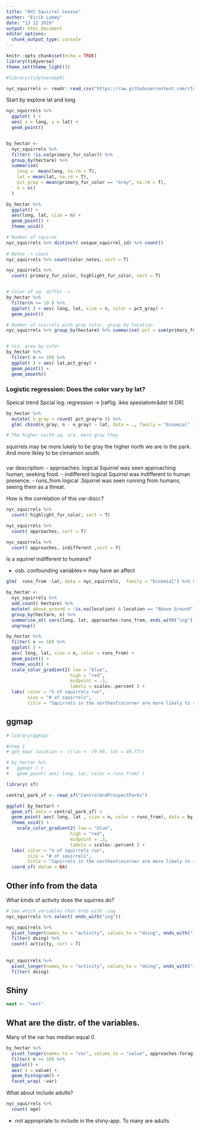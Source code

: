 ```yaml
---
title: "NYC Squirrel Census"
author: "Eirik Lamøy"
date: "13 12 2019"
output: html_document
editor_options: 
  chunk_output_type: console
---
```


```r
knitr::opts_chunk$set(echo = TRUE)
library(tidyverse)
theme_set(theme_light())
```



```r
#library(tidytuesdayR)

nyc_squirrels <- readr::read_csv("https://raw.githubusercontent.com/rfordatascience/tidytuesday/master/data/2019/2019-10-29/nyc_squirrels.csv")

```

Start by explore lat and long

```r
nyc_squirrels %>% 
  ggplot( ) +
  aes( x = long, y = lat) +
  geom_point()


by_hectar <-
  nyc_squirrels %>%
  filter( !is.na(primary_fur_color)) %>% 
  group_by(hectare) %>%
  summarise(
    long =  mean(long, na.rm = T),
    lat = mean(lat, na.rm = T),
    pct_gray = mean(primary_fur_color == "Gray", na.rm = T),
    n = n()
  )  

by_hectar %>%
  ggplot() +
  aes(long, lat, size = n) +
  geom_point() +
  theme_void()

```


```r
# Number of squires
nyc_squirrels %>% distinct( unique_squirrel_id) %>% count()
  
# Notes -> count 
nyc_squirrels %>% count(color_notes, sort = T)


```


```r
nyc_squirrels %>% 
  count( primary_fur_color, highlight_fur_color, sort = T) 


# Color of sq. differ -> 
by_hectar %>% 
  filter(n >= 10 ) %>% 
  ggplot( ) + aes( long, lat, size = n, color = pct_gray) +
  geom_point()
```



```r
# Number of suirrels with gray color, group by location
nyc_squirrels %>% group_by(hectare) %>% summarise( pct = sum(primary_fur_color == "Gray", na.rm =T)) %>% arrange(desc(pct))


# Viz. area by color
by_hectar %>% 
  filter( n >= 10) %>% 
  ggplot( ) + aes( lat,pct_gray) +
  geom_point() +
  geom_smooth()

```


### Logistic regression: Does the color vary by lat?
Speical trend
Spcial log. regression -> [røflig. ikke spesialområdet til DR]


```r

by_hectar %>% 
  mutate( n_gray = round( pct_gray*n )) %>% 
  glm( cbind(n_gray, n - n_gray) ~ lat, data = ., family = "binomial" ) %>% summary

# The higher north sq. are, more gray they 

```

squirrels may be more lukely to be gray the higher north we are in the park. And more likley to be cinnamon south.


###  
var description:
- approaches:	logical	Squirrel was seen approaching human, seeking food.
- indifferent	logical	Squirrel was indifferent to human presence.
- runs_from	logical	.Squirrel was seen running from humans, seeing them as a threat.


How is the correlation of this var-discr.?
```r

nyc_squirrels %>% 
  count( highlight_fur_color, sort = T)

nyc_squirrels %>% 
  count( approaches, sort = T)

nyc_squirrels %>% 
  count( approaches, indifferent ,sort = T)


```

Is a squirrel indifferent to humans?

- osb. confounding variables-> may have an affect 
```r
glm(  runs_from ~lat, data = nyc_squirrels,  family = "binomial") %>% summary
```


```r
by_hectar <-
  nyc_squirrels %>% 
  add_count( hectare) %>% 
  mutate( above_ground = !is.na(location) & location == "Above Ground") %>% 
  group_by(hectare, n) %>% 
  summarise_at( vars(long, lat, approaches:runs_from, ends_with("ing"), above_ground) , mean) %>%
  ungroup()

by_hectar %>% 
  filter( x >= 10) %>% 
  ggplot( ) + 
  aes( long, lat, size = n, color = runs_from) +
  geom_point() +
  theme_void() +
  scale_color_gradient2( low = "blue",
                        high = "red",
                        midpoint = .3,
                        labels = scales::percent ) +
  labs( color = "% of squirrels run", 
        size = "# of squirrels",
        title = "Squirrels in the northest\ncorner are more likely to run away")


```


## ggmap

```r
# library(ggmap)

#step 1
# get_map( location =  c(lon = -79.98, lat = 40.77))

# by_hectar %>% 
#   ggmap( ) +
#   geom_point( aes( long, lat, color = runs_from) )

```


```r

library( sf)

central_park_sf <- read_sf("CentralAndProspectParks")

ggplot( by_hectar) +
  geom_sf( data = central_park_sf) +
  geom_point( aes( long, lat , size = n, color = runs_from), data = by_hectar) +
  theme_void() +
    scale_color_gradient2( low = "blue",
                        high = "red",
                        midpoint = .3,
                        labels = scales::percent ) +
  labs( color = "% of squirrels run", 
        size = "# of squirrels",
        title = "Squirrels in the northest\ncorner are more likely to run away") +
  coord_sf( datum = NA)


```


## Other info from the data

What kinds of activity does the squirres do?

```r
# See which variables that ends with -ing
nyc_squirrels %>% select( ends_with("ing"))

nyc_squirrels %>%
  pivot_longer(names_to = "activity", values_to = "doing", ends_with("ing")) %>%
  filter( doing) %>% 
  count( activity, sort = T)
  
  
nyc_squirrels %>%
  pivot_longer(names_to = "activity", values_to = "doing", ends_with("ing")) %>%
  filter( doing) 

```


## Shiny

```r

next <- "next"
```



## What are the distr. of the variables.

Many of the var has median equal 0.

```r
by_hectar %>% 
  pivot_longer(names_to = "var", values_to = "value", approaches:foraging) %>%
  filter( n >= 10) %>% 
  ggplot() +
  aes( x = value) +
  geom_histogram() +
  facet_wrap( ~var)


```

What about include adults?

```r

nyc_squirrels %>% 
  count( age)

```

- not appropriate to include in the shiny-app. To many are adults


